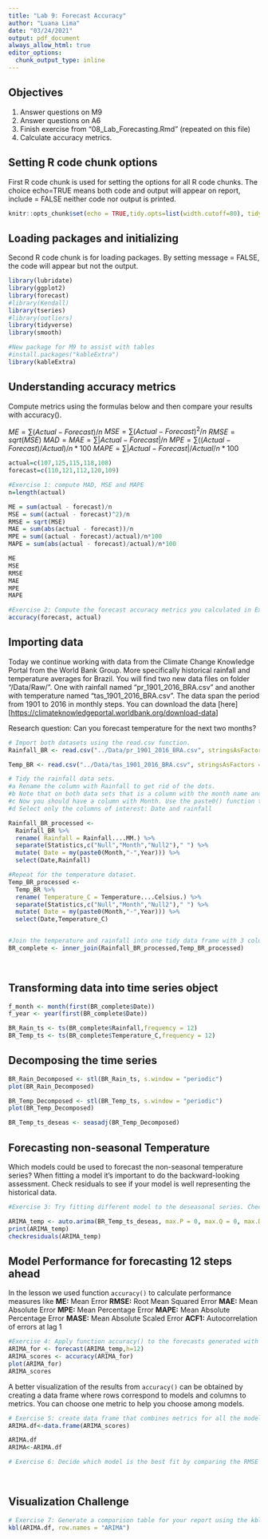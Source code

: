 ```yaml
---
title: "Lab 9: Forecast Accuracy"
author: "Luana Lima"
date: "03/24/2021"
output: pdf_document
always_allow_html: true
editor_options: 
  chunk_output_type: inline
---
```


## Objectives

1.  Answer questions on M9
2.  Answer questions on A6
3.  Finish exercise from "08_Lab_Forecasting.Rmd" (repeated on this file)
4.  Calculate accuracy metrics.

## Setting R code chunk options

First R code chunk is used for setting the options for all R code chunks. The choice echo=TRUE means both code and output will appear on report, include = FALSE neither code nor output is printed.

```r
knitr::opts_chunk$set(echo = TRUE,tidy.opts=list(width.cutoff=80), tidy=FALSE) 
```

## Loading packages and initializing

Second R code chunk is for loading packages. By setting message = FALSE, the code will appear but not the output.

```r
library(lubridate)
library(ggplot2)
library(forecast)  
#library(Kendall)
library(tseries)
#library(outliers)
library(tidyverse)
library(smooth)

#New package for M9 to assist with tables
#install.packages("kableExtra")
library(kableExtra)

```

## Understanding accuracy metrics

Compute metrics using the formulas below and then compare your results with accuracy().

$ME = \sum(Actual - Forecast)/n$
$MSE = \sum(Actual - Forecast)^2/n$ 
$RMSE = sqrt(MSE)$
$MAD = MAE = \sum|Actual - Forecast|/n$ 
$MPE = \sum((Actual - Forecast)/Actual)/n*100$
$MAPE = \sum|Actual - Forecast|/Actual/n*100$ 

```r
actual=c(107,125,115,118,108)
forecast=c(110,121,112,120,109)

#Exercise 1: compute MAD, MSE and MAPE
n=length(actual)

ME = sum(actual - forecast)/n
MSE = sum((actual - forecast)^2)/n
RMSE = sqrt(MSE)
MAE = sum(abs(actual - forecast))/n
MPE = sum((actual - forecast)/actual)/n*100
MAPE = sum(abs(actual - forecast)/actual)/n*100

ME
MSE
RMSE
MAE
MPE
MAPE

#Exercise 2: Compute the forecast accuracy metrics you calculated in Ex 1 with the results from accuracy() function.
accuracy(forecast, actual)

```

## Importing data

Today we continue working with data from the Climate Change Knowledge Portal from the World Bank Group. More specifically historical rainfall and temperature averages for Brazil. You will find two new data files on folder "/Data/Raw/". One with rainfall named "pr_1901_2016_BRA.csv" and another with temperature named "tas_1901_2016_BRA.csv". The data span the period from 1901 to 2016 in monthly steps. You can download the data [here][<https://climateknowledgeportal.worldbank.org/download-data>]

Research question: Can you forecast temperature for the next two months?

```r
# Import both datasets using the read.csv function.
Rainfall_BR <- read.csv("../Data/pr_1901_2016_BRA.csv", stringsAsFactors = TRUE)

Temp_BR <- read.csv("../Data/tas_1901_2016_BRA.csv", stringsAsFactors = TRUE)

# Tidy the rainfall data sets.
#a Rename the column with Rainfall to get rid of the dots.
#b Note that on both data sets that is a column with the month name and average. Convert it to a Month column by separating the string, i.e., month in one column and the word "Average" on another. Hint: use the separate() function in the pipe.
#c Now you should have a column with Month. Use the paste0() function to paste month and year together and create a date object.
#d Select only the columns of interest: Date and rainfall

Rainfall_BR_processed <-
  Rainfall_BR %>% 
  rename( Rainfall = Rainfall....MM.) %>% 
  separate(Statistics,c("Null","Month","Null2")," ") %>% 
  mutate( Date = my(paste0(Month,"-",Year))) %>% 
  select(Date,Rainfall)

#Repeat for the temperature dataset.
Temp_BR_processed <-
  Temp_BR %>% 
  rename( Temperature_C = Temperature....Celsius.) %>% 
  separate(Statistics,c("Null","Month","Null2")," ") %>% 
  mutate( Date = my(paste0(Month,"-",Year))) %>% 
  select(Date,Temperature_C)  


#Join the temperature and rainfall into one tidy data frame with 3 columns: Date, Rainfall and Temperature.
BR_complete <- inner_join(Rainfall_BR_processed,Temp_BR_processed)
  
           
```

## Transforming data into time series object

```r
f_month <- month(first(BR_complete$Date))
f_year <- year(first(BR_complete$Date))

BR_Rain_ts <- ts(BR_complete$Rainfall,frequency = 12)
BR_Temp_ts <- ts(BR_complete$Temperature_C,frequency = 12)

```

## Decomposing the time series

```r
BR_Rain_Decomposed <- stl(BR_Rain_ts, s.window = "periodic")
plot(BR_Rain_Decomposed)

BR_Temp_Decomposed <- stl(BR_Temp_ts, s.window = "periodic")
plot(BR_Temp_Decomposed)

BR_Temp_ts_deseas <- seasadj(BR_Temp_Decomposed)

```

## Forecasting non-seasonal Temperature

Which models could be used to forecast the non-seasonal temperature series? When fitting a model it's important to do the backward-looking assessment. Check residuals to see if your model is well representing the historical data.

```r
#Exercise 3: Try fitting different model to the deseasonal series. Check the residuals using the checkresiduals() function.

ARIMA_temp <- auto.arima(BR_Temp_ts_deseas, max.P = 0, max.Q = 0, max.D = 0)
print(ARIMA_temp)
checkresiduals(ARIMA_temp)


```

## Model Performance for forecasting 12 steps ahead

In the lesson we used function `accuracy()` to calculate performance measures like **ME:** Mean Error **RMSE:** Root Mean Squared Error **MAE:** Mean Absolute Error **MPE:** Mean Percentage Error **MAPE:** Mean Absolute Percentage Error **MASE:** Mean Absolute Scaled Error **ACF1:** Autocorrelation of errors at lag 1

```r

#Exercise 4: Apply function accuracy() to the forecasts generated with each model you fit for the non-seasonal data on Ex 3. 
ARIMA_for <- forecast(ARIMA_temp,h=12)
ARIMA_scores <- accuracy(ARIMA_for)
plot(ARIMA_for)
ARIMA_scores

```

A better visualization of the results from `accuracy()` can be obtained by creating a data frame where rows correspond to models and columns to metrics. You can choose one metric to help you choose among models.

```r
# Exercise 5: create data frame that combines metrics for all the models you created on Ex 3.
ARIMA.df<-data.frame(ARIMA_scores)

ARIMA.df
ARIMA<-ARIMA.df

# Exercise 6: Decide which model is the best fit by comparing the RMSE metric, i.e, choose model with lowest RMSE
                    
                            
```

## Visualization Challenge

```r
# Exercise 7: Generate a comparison table for your report using the kbl() function. 
kbl(ARIMA.df, row.names = "ARIMA")
```
